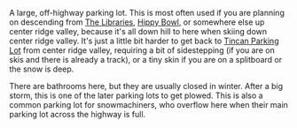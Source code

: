 A large, off-highway parking lot. This is most often used if you are planning
on descending from [The Libraries](./the-libraries), [Hippy Bowl](./hippy-bowl),
or somewhere else up center ridge valley, because it's all down hill to here
when skiing down center ridge valley.
It's just a little bit harder to get back to [Tincan Parking Lot](./tincan-parking-lot) from center
ridge valley, requiring a bit of sidestepping (if you are on skis and there is already a track),
or a tiny skin if you are on a splitboard or the snow is deep.

There are bathrooms here, but they are usually closed in winter.
After a big storm, this is one of the later parking lots to get plowed.
This is also a common parking lot for snowmachiners, who overflow here when
their main parking lot across the highway is full.
